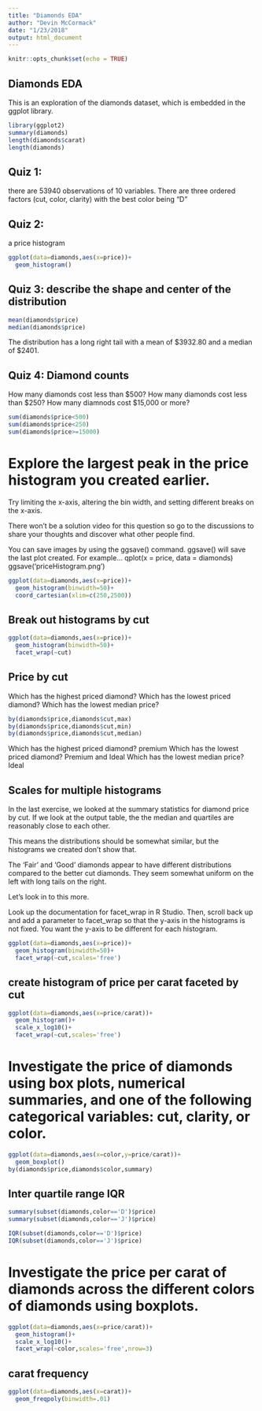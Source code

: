 ```yaml
---
title: "Diamonds EDA"
author: "Devin McCormack"
date: "1/23/2018"
output: html_document
---
```


```r
knitr::opts_chunk$set(echo = TRUE)
```

## Diamonds EDA

This is an exploration of the diamonds dataset, which is embedded in the ggplot library.

```r
library(ggplot2)
summary(diamonds)
length(diamonds$carat)
length(diamonds)
```

## Quiz 1: 
there are 53940 observations of 10 variables. There are three ordered factors (cut, color, clarity) with the best color being "D"

## Quiz 2:
a price histogram
```r
ggplot(data=diamonds,aes(x=price))+
  geom_histogram()

```

## Quiz 3: describe the shape and center of the distribution

```r
mean(diamonds$price)
median(diamonds$price)
```

The distribution has a long right tail with a mean of $3932.80 and a median of $2401.


## Quiz 4: Diamond counts

How many diamonds cost less than $500?
How many diamonds cost less than $250?
How many diamnods cost $15,000 or more?

```r
sum(diamonds$price<500)
sum(diamonds$price<250)
sum(diamonds$price>=15000)
```
# Explore the largest peak in the price histogram you created earlier.

Try limiting the x-axis, altering the bin width, and setting different breaks on the x-axis.

There won’t be a solution video for this question so go to the discussions to share your thoughts and discover what other people find.

You can save images by using the ggsave() command. ggsave() will save the last plot created. For example...
                qplot(x = price, data = diamonds)
                ggsave('priceHistogram.png')

```r
ggplot(data=diamonds,aes(x=price))+
  geom_histogram(binwidth=50)+
  coord_cartesian(xlim=c(250,2500))
```
## Break out histograms by cut


```r
ggplot(data=diamonds,aes(x=price))+
  geom_histogram(binwidth=50)+
  facet_wrap(~cut)
```

## Price by cut

Which has the highest priced diamond?
Which has the lowest priced diamond?
Which has the lowest median price?

```r
by(diamonds$price,diamonds$cut,max)
by(diamonds$price,diamonds$cut,min)
by(diamonds$price,diamonds$cut,median)
```
Which has the highest priced diamond? premium
Which has the lowest priced diamond? Premium and Ideal
Which has the lowest median price? Ideal


## Scales for multiple histograms


In the last exercise, we looked at the summary statistics for diamond price by cut. If we look at the output table, the the median and quartiles are reasonably close to each other.


This means the distributions should be somewhat similar,
but the histograms we created don't show that.

The 'Fair' and 'Good' diamonds appear to have 
different distributions compared to the better
cut diamonds. They seem somewhat uniform
on the left with long tails on the right.

Let's look in to this more.

Look up the documentation for facet_wrap in R Studio.
Then, scroll back up and add a parameter to facet_wrap so that
the y-axis in the histograms is not fixed. You want the y-axis to
be different for each histogram.

```r
ggplot(data=diamonds,aes(x=price))+
  geom_histogram(binwidth=50)+
  facet_wrap(~cut,scales='free')
```
## create histogram of price per carat faceted by cut

```r
ggplot(data=diamonds,aes(x=price/carat))+
  geom_histogram()+
  scale_x_log10()+
  facet_wrap(~cut,scales='free')
```

# Investigate the price of diamonds using box plots, numerical summaries, and one of the following categorical variables: cut, clarity, or color.

```r
ggplot(data=diamonds,aes(x=color,y=price/carat))+
  geom_boxplot()
by(diamonds$price,diamonds$color,summary)
```


## Inter quartile range IQR

```r
summary(subset(diamonds,color=='D')$price)
summary(subset(diamonds,color=='J')$price)

IQR(subset(diamonds,color=='D')$price)
IQR(subset(diamonds,color=='J')$price)

```
# Investigate the price per carat of diamonds across the different colors of diamonds using boxplots.


```r
ggplot(data=diamonds,aes(x=price/carat))+
  geom_histogram()+
  scale_x_log10()+
  facet_wrap(~color,scales='free',nrow=3)
```

## carat frequency

```r
ggplot(data=diamonds,aes(x=carat))+
  geom_freqpoly(binwidth=.01)
```
